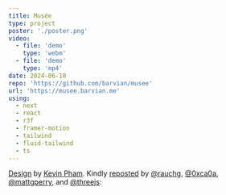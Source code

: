 ```yaml
---
title: Musée
type: project
poster: './poster.png'
video:
  - file: 'demo'
    type: 'webm'
  - file: 'demo'
    type: 'mp4'
date: 2024-06-10
repo: 'https://github.com/barvian/musee'
url: 'https://musee.barvian.me'
using:
  - next
  - react
  - r3f
  - framer-motion
  - tailwind
  - fluid-tailwind
  - ts
---
```



[Design](https://dribbble.com/shots/14281766-Ancient-Art-Museum-Landing-Page) by [Kevin Pham](https://dribbble.com/punkhoa). Kindly [reposted](https://x.com/MBarvian/status/1802750432210473008/retweets) by [@rauchg](https://x.com/rauchg), [@0xca0a](https://x.com/0xca0a), [@mattgperry](https://x.com/mattgperry), and [@threejs](https://x.com/threejs):

<Tweet hideVideos id="1802788443342373029" />

